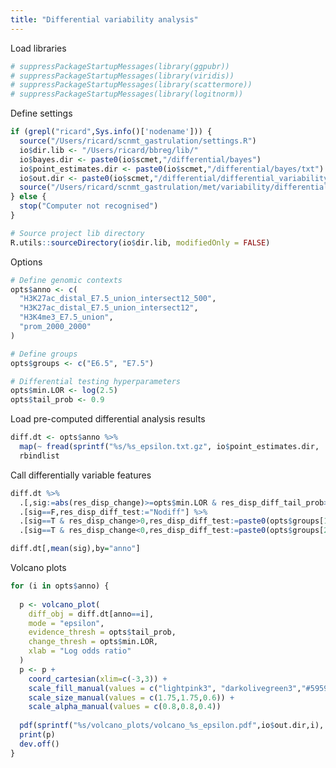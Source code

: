 ```yaml
---
title: "Differential variability analysis"
---
```


Load libraries
```r
# suppressPackageStartupMessages(library(ggpubr))
# suppressPackageStartupMessages(library(viridis))
# suppressPackageStartupMessages(library(scattermore))
# suppressPackageStartupMessages(library(logitnorm))
```

Define settings
```r
if (grepl("ricard",Sys.info()['nodename'])) {
  source("/Users/ricard/scnmt_gastrulation/settings.R")
  io$dir.lib <- "/Users/ricard/bbreg/lib/"
  io$bayes.dir <- paste0(io$scmet,"/differential/bayes")
  io$point_estimates.dir <- paste0(io$scmet,"/differential/bayes/txt")
  io$out.dir <- paste0(io$scmet,"/differential/differential_variability/pdf")
  source("/Users/ricard/scnmt_gastrulation/met/variability/differential/differential_variability/volcano_plots/utils.R")
} else {
  stop("Computer not recognised")
}

# Source project lib directory
R.utils::sourceDirectory(io$dir.lib, modifiedOnly = FALSE)
```

Options
```r
# Define genomic contexts
opts$anno <- c(
  "H3K27ac_distal_E7.5_union_intersect12_500",
  "H3K27ac_distal_E7.5_union_intersect12",
  "H3K4me3_E7.5_union",
  "prom_2000_2000"
)

# Define groups
opts$groups <- c("E6.5", "E7.5")

# Differential testing hyperparameters
opts$min.LOR <- log(2.5)
opts$tail_prob <- 0.9
```


Load pre-computed differential analysis results
```r
diff.dt <- opts$anno %>% 
  map(~ fread(sprintf("%s/%s_epsilon.txt.gz", io$point_estimates.dir, .))) %>%
  rbindlist
```


Call differentially variable features
```r
diff.dt %>%
  .[,sig:=abs(res_disp_change)>=opts$min.LOR & res_disp_diff_tail_prob>=opts$tail_prob] %>%
  .[sig==F,res_disp_diff_test:="Nodiff"] %>%
  .[sig==T & res_disp_change>0,res_disp_diff_test:=paste0(opts$groups[1],"+")] %>%
  .[sig==T & res_disp_change<0,res_disp_diff_test:=paste0(opts$groups[2],"+")]

diff.dt[,mean(sig),by="anno"]
```

Volcano plots
```r
for (i in opts$anno) {
  
  p <- volcano_plot(
    diff_obj = diff.dt[anno==i],
    mode = "epsilon",
    evidence_thresh = opts$tail_prob,
    change_thresh = opts$min.LOR,
    xlab = "Log odds ratio"
  )
  p <- p +
    coord_cartesian(xlim=c(-3,3)) +
    scale_fill_manual(values = c("lightpink3", "darkolivegreen3","#595959")) +
    scale_size_manual(values = c(1.75,1.75,0.6)) +
    scale_alpha_manual(values = c(0.8,0.8,0.4))
  
  pdf(sprintf("%s/volcano_plots/volcano_%s_epsilon.pdf",io$out.dir,i), width = 7, height = 5, useDingbats = F)
  print(p)
  dev.off()
}
```
